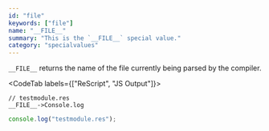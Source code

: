 ```yaml
---
id: "file"
keywords: ["file"]
name: "__FILE__"
summary: "This is the `__FILE__` special value."
category: "specialvalues"
---
```


`__FILE__` returns the name of the file currently being parsed by the compiler.

<CodeTab labels={["ReScript", "JS Output"]}>

```res example
// testmodule.res
__FILE__->Console.log
```

```js
console.log("testmodule.res");
```

</CodeTab>